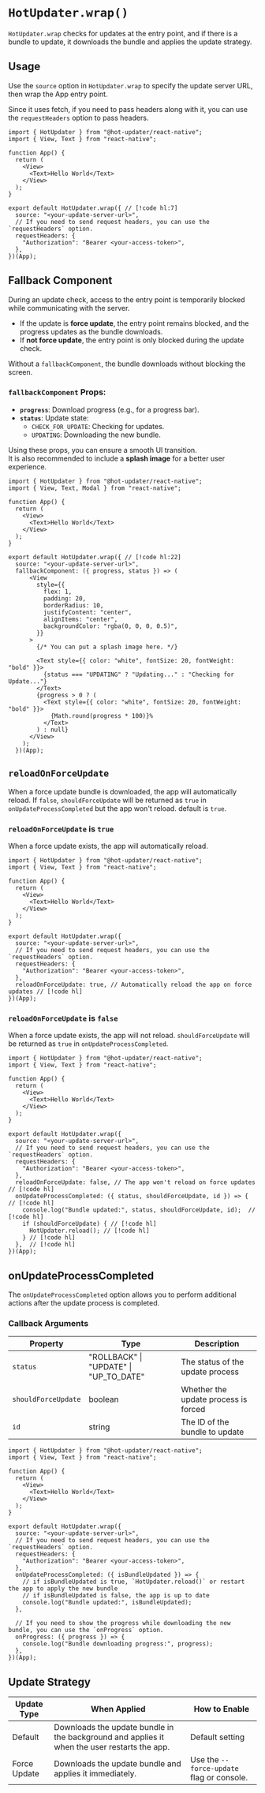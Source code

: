 # `HotUpdater.wrap()`

`HotUpdater.wrap` checks for updates at the entry point, and if there is a bundle to update, it downloads the bundle and applies the update strategy.

## Usage
Use the `source` option in `HotUpdater.wrap` to specify the update server URL, then wrap the App entry point.

Since it uses fetch, if you need to pass headers along with it, you can use the `requestHeaders` option to pass headers.
```tsx
import { HotUpdater } from "@hot-updater/react-native";
import { View, Text } from "react-native";

function App() {
  return (
    <View>
      <Text>Hello World</Text>
    </View>
  );
}

export default HotUpdater.wrap({ // [!code hl:7]
  source: "<your-update-server-url>",
  // If you need to send request headers, you can use the `requestHeaders` option.
  requestHeaders: {
    "Authorization": "Bearer <your-access-token>",
  },
})(App);
```


## Fallback Component

During an update check, access to the entry point is temporarily blocked while communicating with the server.

- If the update is **force update**, the entry point remains blocked, and the progress updates as the bundle downloads.  
- If **not force update**, the entry point is only blocked during the update check.

Without a `fallbackComponent`, the bundle downloads without blocking the screen.

### `fallbackComponent` Props:
- **`progress`**: Download progress (e.g., for a progress bar).  
- **`status`**: Update state:
  - `CHECK_FOR_UPDATE`: Checking for updates.  
  - `UPDATING`: Downloading the new bundle.  

Using these props, you can ensure a smooth UI transition.  
It is also recommended to include a **splash image** for a better user experience.
```tsx
import { HotUpdater } from "@hot-updater/react-native";
import { View, Text, Modal } from "react-native";

function App() {
  return (
    <View>
      <Text>Hello World</Text>
    </View>
  );
}

export default HotUpdater.wrap({ // [!code hl:22]
  source: "<your-update-server-url>",
  fallbackComponent: ({ progress, status }) => (
      <View
        style={{
          flex: 1,
          padding: 20,
          borderRadius: 10,
          justifyContent: "center",
          alignItems: "center",
          backgroundColor: "rgba(0, 0, 0, 0.5)",
        }}
      >
        {/* You can put a splash image here. */}

        <Text style={{ color: "white", fontSize: 20, fontWeight: "bold" }}>
          {status === "UPDATING" ? "Updating..." : "Checking for Update..."}
        </Text>
        {progress > 0 ? (
          <Text style={{ color: "white", fontSize: 20, fontWeight: "bold" }}>
            {Math.round(progress * 100)}%
          </Text>
        ) : null}
      </View>
    );
  })(App);
```

## `reloadOnForceUpdate`

When a force update bundle is downloaded, the app will automatically reload. If `false`, `shouldForceUpdate` will be returned as `true` in `onUpdateProcessCompleted` but the app won't reload. default is `true`.

### `reloadOnForceUpdate` is `true`

When a force update exists, the app will automatically reload.

```tsx
import { HotUpdater } from "@hot-updater/react-native";
import { View, Text } from "react-native";

function App() {
  return (
    <View>
      <Text>Hello World</Text>
    </View>
  );
}

export default HotUpdater.wrap({
  source: "<your-update-server-url>",
  // If you need to send request headers, you can use the `requestHeaders` option.
  requestHeaders: {
    "Authorization": "Bearer <your-access-token>",
  },
  reloadOnForceUpdate: true, // Automatically reload the app on force updates // [!code hl]
})(App);
```


### `reloadOnForceUpdate` is `false`

When a force update exists, the app will not reload. `shouldForceUpdate` will be returned as `true` in `onUpdateProcessCompleted`.

```tsx
import { HotUpdater } from "@hot-updater/react-native";
import { View, Text } from "react-native";

function App() {
  return (
    <View>
      <Text>Hello World</Text>
    </View>
  );
}

export default HotUpdater.wrap({
  source: "<your-update-server-url>",
  // If you need to send request headers, you can use the `requestHeaders` option.
  requestHeaders: {
    "Authorization": "Bearer <your-access-token>",
  },
  reloadOnForceUpdate: false, // The app won't reload on force updates // [!code hl]
  onUpdateProcessCompleted: ({ status, shouldForceUpdate, id }) => {  // [!code hl]
    console.log("Bundle updated:", status, shouldForceUpdate, id);  // [!code hl]
    if (shouldForceUpdate) { // [!code hl]
      HotUpdater.reload(); // [!code hl]
    } // [!code hl]
  },  // [!code hl]
})(App);
```

## onUpdateProcessCompleted

The `onUpdateProcessCompleted` option allows you to perform additional actions after the update process is completed.

### Callback Arguments

| Property | Type | Description |
|----------|-------------|-------------|
| `status` | "ROLLBACK" \| "UPDATE" \| "UP_TO_DATE" | The status of the update process |
| `shouldForceUpdate` | boolean | Whether the update process is forced |
| `id` | string | The ID of the bundle to update |

```tsx
import { HotUpdater } from "@hot-updater/react-native";
import { View, Text } from "react-native";

function App() {
  return (
    <View>
      <Text>Hello World</Text>
    </View>
  );
}

export default HotUpdater.wrap({
  source: "<your-update-server-url>",
  // If you need to send request headers, you can use the `requestHeaders` option.
  requestHeaders: {
    "Authorization": "Bearer <your-access-token>",
  },
  onUpdateProcessCompleted: ({ isBundleUpdated }) => {
    // if isBundleUpdated is true, `HotUpdater.reload()` or restart the app to apply the new bundle
    // if isBundleUpdated is false, the app is up to date
    console.log("Bundle updated:", isBundleUpdated);
  },

  // If you need to show the progress while downloading the new bundle, you can use the `onProgress` option.
  onProgress: ({ progress }) => {
    console.log("Bundle downloading progress:", progress);
  },
})(App);
```

## Update Strategy

| Update Type   | When Applied                                              | How to Enable                              |
|---------------|----------------------------------------------------------|-------------------------------------------|
| Default       | Downloads the update bundle in the background and applies it when the user restarts the app. | Default setting                           |
| Force Update  | Downloads the update bundle and applies it immediately.   | Use the `--force-update` flag or console. |
